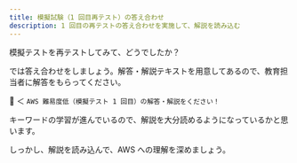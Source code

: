 ---
title: 模擬試験（1 回目再テスト）の答え合わせ
description: 1 回目の再テストの答え合わせを実施して、解説を読み込む
---

模擬テストを再テストしてみて、どうでしたか？

では答え合わせをしましょう。解答・解説テキストを用意してあるので、教育担当者に解答をもらってください。

🙋 ＜ `AWS 難易度低（模擬テスト 1 回目）の解答・解説をください！`

キーワードの学習が進んでいるので、解説を大分読めるようになっているかと思います。

しっかし、解説を読み込んで、AWS への理解を深めましょう。
